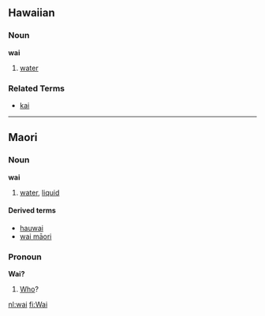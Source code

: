 ==Hawaiian==
===Noun===
'''wai'''

# [[water]]

===Related Terms===
*[[kai]]

----
==Maori==
===Noun===
'''wai'''

# [[water]], [[liquid]]

====Derived terms====
*[[hauwai]]
*[[wai māori]]

===Pronoun===
'''Wai?'''

# [[Who]]?

[[nl:wai]]
[[fi:Wai]]